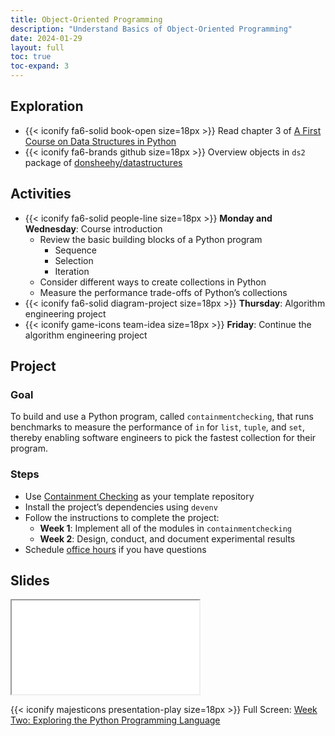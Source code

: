 ```yaml
---
title: Object-Oriented Programming
description: "Understand Basics of Object-Oriented Programming"
date: 2024-01-29
layout: full
toc: true
toc-expand: 3
---
```


## Exploration

- {{< iconify fa6-solid book-open size=18px >}} Read chapter 3 of [A First
Course on Data Structures in
Python](https://donsheehy.github.io/datastructures/)
- {{< iconify fa6-brands github size=18px >}} Overview objects in `ds2` package
of [donsheehy/datastructures](https://github.com/donsheehy/datastructures)

## Activities

- {{< iconify fa6-solid people-line size=18px >}} **Monday and Wednesday**: Course introduction
  - Review the basic building blocks of a Python program
    - Sequence
    - Selection
    - Iteration
  - Consider different ways to create collections in Python
  - Measure the performance trade-offs of Python's collections
- {{< iconify fa6-solid diagram-project size=18px >}} **Thursday**: Algorithm engineering project
- {{< iconify game-icons team-idea size=18px >}} **Friday**: Continue the algorithm engineering project

## Project

### Goal

To build and use a Python program, called `containmentchecking`, that runs
benchmarks to measure the performance of `in` for `list`, `tuple`, and `set`,
thereby enabling software engineers to pick the fastest collection for their
program.

### Steps

- Use [Containment Checking](https://github.com/Algorithmology/containment-checking-starter) as your template repository
- Install the project's dependencies using `devenv`
- Follow the instructions to complete the project:
  - **Week 1**: Implement all of the modules in `containmentchecking`
  - **Week 2**: Design, conduct, and document experimental results
- Schedule [office hours](https://www.gregorykapfhammer.com/schedule/) if you
have questions

## Slides

```{=html}
<iframe class="slide-deck" src="../../slides/weektwo/"></iframe>
```

{{< iconify majesticons presentation-play size=18px >}} Full Screen: [Week Two: Exploring the Python Programming Language](../../slides/weektwo/)

